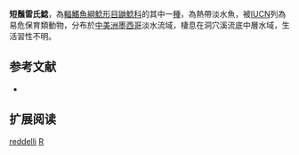 {{Speciesbox
| name = 短鬚雷氏鯰
| image = 
| image_width = 250px
| status = VU
| status_system = IUCN3.1
| genus = Rhamdia
| species = reddelli
| authority = [[Miller|Miller]], 1984
| synonyms = 
}}

'''短鬚雷氏鯰'''，為[[輻鰭魚綱|輻鰭魚綱]][[鯰形目|鯰形目]][[鼬鯰科|鼬鯰科]]的其中一[[種|種]]，為熱帶淡水魚，被[[IUCN|IUCN]]列為易危保育類動物，分布於[[中美洲|中美洲]][[墨西哥|墨西哥]]淡水流域，棲息在洞穴溪流底中層水域，生活習性不明。

==参考文献==
*{{FishBase_species|genus=Rhamdia|species=reddelli |year=2015|month=7}}

== 扩展阅读 ==
{{refbegin}}
{{wikispecies-inline|Rhamdia reddelli |短鬚雷氏鯰}}
{{refend}}
{{Taxonbar|from=Q3278604}}

[[Category:雷氏鯰屬|reddelli]]
[[Category:1984年描述的魚類|R]]